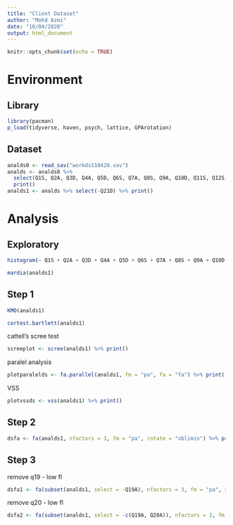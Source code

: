 ```yaml
---
title: "Client Dataset"
author: "Mohd Azmi"
date: "16/04/2020"
output: html_document
---
```


```r
knitr::opts_chunk$set(echo = TRUE)
```

# Environment

## Library

```r
library(pacman)
p_load(tidyverse, haven, psych, lattice, GPArotation)
```
## Dataset 

```r
analds0 <- read_sav("workds110420.sav")
analds <- analds0 %>%
  select(Q1S, Q2A, Q3D, Q4A, Q5D, Q6S, Q7A, Q8S, Q9A, Q10D, Q11S, Q12S, Q13D, Q14S, Q15A, Q16D, Q17D, Q18S,Q19A, Q20A, Q21D) %>%
  print()
analds1 <- analds %>% select(-Q21D) %>% print()
```

# Analysis

## Exploratory

```r
histogram(~ Q1S + Q2A + Q3D + Q4A + Q5D + Q6S + Q7A + Q8S + Q9A + Q10D + Q11S + Q12S + Q13D + Q14S + Q15A + Q16D + Q17D + Q18S + Q19A + Q20A, data = analds1)
```

```r
mardia(analds1)
```

## Step 1

```r
KMO(analds1)
```

```r
cortest.bartlett(analds1)
```

cattell's scree test

```r
screeplot <- scree(analds1) %>% print()
```

paralel analysis

```r
plotparalelds <- fa.parallel(analds1, fm = "pa", fa = "fa") %>% print()
```

VSS

```r
plotvssds <- vss(analds1) %>% print()
```


## Step 2

```r
dsfa <- fa(analds1, nfactors = 3, fm = "pa", rotate = "oblimin") %>% print(cut = .3, digits = 3)
```


## Step 3

remove q19 - low fl

```r
dsfa1 <- fa(subset(analds1, select = -Q19A), nfactors = 3, fm = "pa", rotate = "oblimin") %>% print(cut = .3, digits = 3)
```

remove q20 - low fl

```r
dsfa2 <- fa(subset(analds1, select = -c(Q19A, Q20A)), nfactors = 3, fm = "pa", rotate = "oblimin") %>% print(cut = .3, digits = 3)
```




